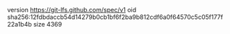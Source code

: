 version https://git-lfs.github.com/spec/v1
oid sha256:12fdbdaccb54d14279b0cb1bf6f2ba9b812cdf6a0f64570c5c05f177f22a1b4b
size 4369
